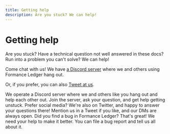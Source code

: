 ```yaml
---
title: Getting help
description: Are you stuck? We can help!
---
```



# Getting help

Are you stuck? Have a technical question not well answered in these docs? Run into a problem you can't solve? We can help!

Come chat with us! We have [a Discord server](https://discord.com/invite/xyHvcbzk4w) where we and others using Formance Ledger hang out.

Or, if you prefer, you can also [Tweet at us](https://twitter.com/formancehq).


<DocCardGrid>

<DocCard icon="🙋🏽‍♀️" headline="Chat with us live" cta="Join the discord" link="https://discord.com/invite/xyHvcbzk4w">
    We operate a Discord server where we and others like you hang out and help each other out. Join the server, ask your question, and get help getting unstuck.
</DocCard>

<DocCard icon="🐦" headline="Find us on Twitter" cta="Tweet at us" link="https://twitter.com/formancehq">
    Prefer social media? We're also on Twitter, and happy to answer your questions there! Mention us in a Tweet if you like, and our DMs are always open.
</DocCard>

<DocCard icon="🪲" headline="I found a bug!" cta="File a bug report" link="https://github.com/formancehq/ledger/issues/new?assignees=&labels=bug&template=bug_report.md&title=">
    Did you find a bug in Formance Ledger? That's great! We need your help to make it better. You can file a bug report and tell us all about it.
</DocCard>

</DocCardGrid>
